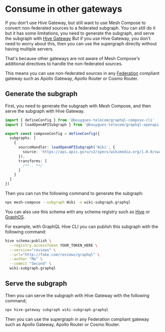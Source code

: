 
# Consume in other gateways

If you don't use Hive Gateway, but still want to use Mesh Compose to convert non-federated sources
to a federated subgraph. You can still do it but it has some limitations, you need to generate the
subgraph, and serve the subgraph with
[Hive Gateway](https://the-guild.dev/graphql/hive/docs/gateway) But if you use Hive Gateway, you
don't need to worry about this, then you can use the supergraph directly without having multiple
servers.

That's because other gateways are not aware of Mesh Compose's additional directives to handle the
non-federated sources.

This means you can use non-federated sources in any
[Federation](https://the-guild.dev/graphql/hive/federation) compliant gateway such as Apollo
Gateway, Apollo Router or Cosmo Router.

## Generate the subgraph

First, you need to generate the subgraph with Mesh Compose, and then serve the subgraph with Hive
Gateway.

```ts filename="mesh.config.ts"
import { defineConfig } from '@bouygues-telecom/graphql-compose-cli'
import { loadOpenAPISubgraph } from '@bouygues-telecom/graphql-openapi-omnigraph'

export const composeConfig = defineConfig({
  subgraphs: [
    {
      sourceHandler: loadOpenAPISubgraph('Wiki', {
        source: 'https://api.apis.guru/v2/specs/wikimedia.org/1.0.0/swagger.yaml'
      }),
      transforms: [
        /**.. **/
      ]
    }
  ]
})
```

Then you can run the following command to generate the subgraph:

```sh
npx mesh-compose --subgraph Wiki -o wiki-subgraph.graphql
```

You can also use this schema with any schema registry such as
[Hive](https://the-guild.dev/graphql/hive/docs/gateway/supergraph-proxy-source) or
[GraphOS](https://the-guild.dev/graphql/hive/docs/gateway/supergraph-proxy-source).

<Callout>
For example, with GraphQL Hive CLI you can publish this subgraph with the following command:

```sh
hive schema:publish \
  --registry.accessToken YOUR_TOKEN_HERE \
  --service="reviews" \
  --url="http://fake.com/reviews/graphql" \
  --author "Me" \
  --commit "Second" \
  wiki-subgraph.graphql
```

</Callout>

## Serve the subgraph

Then you can serve the subgraph with Hive Gateway with the following command;

```sh
npx hive-gateway subgraph wiki-subgraph.graphql
```

Then you can use the supergraph in any Federation compliant gateway such as Apollo Gateway, Apollo
Router or Cosmo Router.
